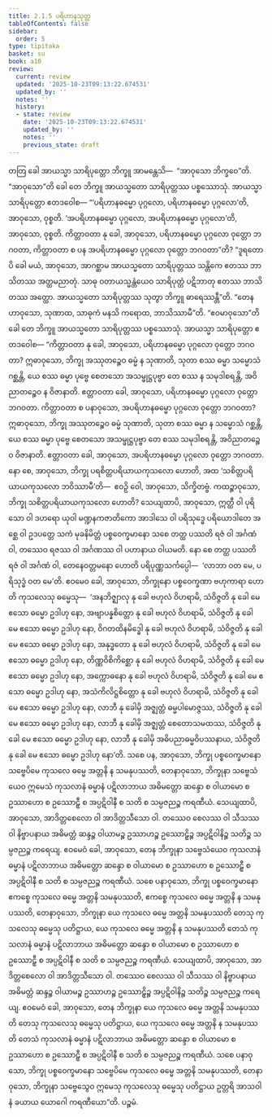 ```yaml
---
title: 2.1.5 ပရိဟာနသုတ္တ
tableOfContents: false
sidebar:
  order: 5
type: tipitaka
basket: su
book: a10
review:
  current: review
  updated: '2025-10-23T09:13:22.674531'
  updated_by: ''
  notes: ''
  history:
  - state: review
    date: '2025-10-23T09:13:22.674531'
    updated_by: ''
    notes: ''
    previous_state: draft
---
```



<ReviewStatus review={frontmatter.review} showDetails={true} />

<HypothesisAnnotation frontmatter={frontmatter} />

<DynamicBreadcrumb />

<Division number="55" book="a10" e="ch" v="17" p="337">

<Paragraph number="406" book="a10">
တတြ ခေါ အာယသ္မာ သာရိပုတ္တော ဘိက္ခူ အာမန္တေသိ—  “အာဝုသော ဘိက္ခဝေ”တိ. “အာဝုသော”တိ ခေါ တေ ဘိက္ခူ အာယသ္မတော သာရိပုတ္တဿ ပစ္စဿောသုံ. အာယသ္မာ သာရိပုတ္တော ဧတဒဝေါစ—
</Paragraph>

<Paragraph number="407" book="a10">
“‘ပရိဟာနဓမ္မော ပုဂ္ဂလော, ပရိဟာနဓမ္မော ပုဂ္ဂလော’တိ, အာဝုသော, ဝုစ္စတိ. ‘အပရိဟာနဓမ္မော ပုဂ္ဂလော, အပရိဟာနဓမ္မော ပုဂ္ဂလော’တိ, အာဝုသော, ဝုစ္စတိ. ကိတ္တာဝတာ နု ခေါ, အာဝုသော, ပရိဟာနဓမ္မော ပုဂ္ဂလော ဝုတ္တော ဘဂဝတာ, ကိတ္တာဝတာ စ ပန အပရိဟာနဓမ္မော ပုဂ္ဂလော ဝုတ္တော ဘဂဝတာ”တိ? “ဒူရတောပိ ခေါ မယံ, အာဝုသော, အာဂစ္ဆာမ အာယသ္မတော သာရိပုတ္တဿ သန္တိကေ ဧတဿ ဘာသိတဿ အတ္ထမညာတုံ. သာဓု ဝတာယသ္မန္တံယေဝ သာရိပုတ္တံ ပဋိဘာတု ဧတဿ ဘာသိတဿ အတ္ထော. အာယသ္မတော သာရိပုတ္တဿ သုတွာ ဘိက္ခူ ဓာရေဿန္တီ”တိ.
</Paragraph>

<Paragraph number="408" book="a10">
“တေနဟာဝုသော, သုဏာထ, သာဓုကံ မနသိ ကရောထ, ဘာသိဿာမီ”တိ. “ဧဝမာဝုသော”တိ ခေါ တေ ဘိက္ခူ အာယသ္မတော သာရိပုတ္တဿ ပစ္စဿောသုံ. အာယသ္မာ သာရိပုတ္တော ဧတဒဝေါစ—
</Paragraph>

<Paragraph number="409" book="a10">
“ကိတ္တာဝတာ နု ခေါ, အာဝုသော, ပရိဟာနဓမ္မော ပုဂ္ဂလော ဝုတ္တော ဘဂဝတာ? ဣဓာဝုသော, ဘိက္ခု အဿုတဉ္စေဝ ဓမ္မံ န သုဏာတိ, သုတာ စဿ ဓမ္မာ သမ္မောသံ ဂစ္ဆန္တိ, ယေ စဿ ဓမ္မာ ပုဗ္ဗေ စေတသော အသမ္ဖုဋ္ဌပုဗ္ဗာ တေ စဿ န သမုဒါစရန္တိ, အဝိညာတဉ္စေဝ န ဝိဇာနာတိ. ဧတ္တာဝတာ ခေါ, အာဝုသော, ပရိဟာနဓမ္မော ပုဂ္ဂလော ဝုတ္တော ဘဂဝတာ.
</Paragraph>

<Paragraph number="410" book="a10">
ကိတ္တာဝတာ စ ပနာဝုသော, အပရိဟာနဓမ္မော ပုဂ္ဂလော ဝုတ္တော ဘဂဝတာ? ဣဓာဝုသော, ဘိက္ခု အဿုတဉ္စေဝ ဓမ္မံ သုဏာတိ, သုတာ စဿ ဓမ္မာ န သမ္မောသံ ဂစ္ဆန္တိ, ယေ စဿ ဓမ္မာ ပုဗ္ဗေ စေတသော အသမ္ဖုဋ္ဌပုဗ္ဗာ တေ စဿ သမုဒါစရန္တိ, အဝိညာတဉ္စေဝ ဝိဇာနာတိ. ဧတ္တာဝတာ ခေါ, အာဝုသော, အပရိဟာနဓမ္မော ပုဂ္ဂလော ဝုတ္တော ဘဂဝတာ.
</Paragraph>

<Paragraph number="411" book="a10">
နော စေ, အာဝုသော, ဘိက္ခု ပရစိတ္တပရိယာယကုသလော ဟောတိ, အထ ‘သစိတ္တပရိယာယကုသလော ဘဝိဿာမီ’တိ—  ဧဝဉှိ ဝေါ, အာဝုသော, သိက္ခိတဗ္ဗံ.
</Paragraph>

<Paragraph number="412" book="a10">
ကထဉ္စာဝုသော, ဘိက္ခု သစိတ္တပရိယာယကုသလော ဟောတိ? သေယျထာပိ, အာဝုသော, ဣတ္ထီ ဝါ ပုရိသော ဝါ ဒဟရော ယုဝါ မဏ္ဍနကဇာတိကော အာဒါသေ ဝါ ပရိသုဒ္ဓေ ပရိယောဒါတေ အစ္ဆေ ဝါ ဥဒပတ္တေ သကံ မုခနိမိတ္တံ ပစ္စဝေက္ခမာနော သစေ တတ္ထ ပဿတိ ရဇံ ဝါ အင်္ဂဏံ ဝါ, တဿေဝ ရဇဿ ဝါ အင်္ဂဏဿ ဝါ ပဟာနာယ ဝါယမတိ. နော စေ တတ္ထ ပဿတိ ရဇံ ဝါ အင်္ဂဏံ ဝါ, တေနေဝတ္တမနော ဟောတိ ပရိပုဏ္ဏသင်္ကပ္ပေါ—  ‘လာဘာ ဝတ မေ, ပရိသုဒ္ဓံ ဝတ မေ’တိ. ဧဝမေဝ ခေါ, အာဝုသော, ဘိက္ခုနော ပစ္စဝေက္ခဏာ ဗဟုကာရာ ဟောတိ ကုသလေသု ဓမ္မေသု—  ‘အနဘိဇ္ဈာလု နု ခေါ ဗဟုလံ ဝိဟရာမိ, သံဝိဇ္ဇတိ နု ခေါ မေ ဧသော ဓမ္မော ဥဒါဟု နော, အဗျာပန္နစိတ္တော နု ခေါ ဗဟုလံ ဝိဟရာမိ, သံဝိဇ္ဇတိ နု ခေါ မေ ဧသော ဓမ္မော ဥဒါဟု နော, ဝိဂတထိနမိဒ္ဓေါ နု ခေါ ဗဟုလံ ဝိဟရာမိ, သံဝိဇ္ဇတိ နု ခေါ မေ ဧသော ဓမ္မော ဥဒါဟု နော, အနုဒ္ဓတော နု ခေါ ဗဟုလံ ဝိဟရာမိ, သံဝိဇ္ဇတိ နု ခေါ မေ ဧသော ဓမ္မော ဥဒါဟု နော, တိဏ္ဏဝိစိကိစ္ဆော နု ခေါ ဗဟုလံ ဝိဟရာမိ, သံဝိဇ္ဇတိ နု ခေါ မေ ဧသော ဓမ္မော ဥဒါဟု နော, အက္ကောဓနော နု ခေါ ဗဟုလံ ဝိဟရာမိ, သံဝိဇ္ဇတိ နု ခေါ မေ ဧသော ဓမ္မော ဥဒါဟု နော, အသံကိလိဋ္ဌစိတ္တော နု ခေါ ဗဟုလံ ဝိဟရာမိ, သံဝိဇ္ဇတိ နု ခေါ မေ ဧသော ဓမ္မော ဥဒါဟု နော, လာဘီ နု ခေါမှိ အဇ္ဈတ္တံ ဓမ္မပါမောဇ္ဇဿ, သံဝိဇ္ဇတိ နု ခေါ မေ ဧသော ဓမ္မော ဥဒါဟု နော, လာဘီ နု ခေါမှိ အဇ္ဈတ္တံ စေတောသမထဿ, သံဝိဇ္ဇတိ နု ခေါ မေ ဧသော ဓမ္မော ဥဒါဟု နော, လာဘီ နု ခေါမှိ အဓိပညာဓမ္မဝိပဿနာယ, သံဝိဇ္ဇတိ နု ခေါ မေ ဧသော ဓမ္မော ဥဒါဟု နော’တိ.
</Paragraph>

<Paragraph number="413" book="a10">
သစေ ပန, အာဝုသော, ဘိက္ခု ပစ္စဝေက္ခမာနော သဗ္ဗေပိမေ ကုသလေ ဓမ္မေ အတ္တနိ န သမနုပဿတိ, တေနာဝုသော, ဘိက္ခုနာ သဗ္ဗေသံယေဝ ဣမေသံ ကုသလာနံ ဓမ္မာနံ ပဋိလာဘာယ အဓိမတ္တော ဆန္ဒော စ ဝါယာမော စ ဥဿာဟော စ ဥဿောဠှီ စ အပ္ပဋိဝါနီ စ သတိ စ သမ္ပဇညဉ္စ ကရဏီယံ. သေယျထာပိ, အာဝုသော, အာဒိတ္တစေလော ဝါ အာဒိတ္တသီသော ဝါ. တဿေဝ စေလဿ ဝါ သီသဿ ဝါ နိဗ္ဗာပနာယ အဓိမတ္တံ ဆန္ဒဉ္စ ဝါယာမဉ္စ ဥဿာဟဉ္စ ဥဿောဠှိဉ္စ အပ္ပဋိဝါနိဉ္စ သတိဉ္စ သမ္ပဇညဉ္စ ကရေယျ. ဧဝမေဝံ ခေါ, အာဝုသော, တေန ဘိက္ခုနာ သဗ္ဗေသံယေဝ ကုသလာနံ ဓမ္မာနံ ပဋိလာဘာယ အဓိမတ္တော ဆန္ဒော စ ဝါယာမော စ ဥဿာဟော စ ဥဿောဠှီ စ အပ္ပဋိဝါနီ စ သတိ စ သမ္ပဇညဉ္စ ကရဏီယံ.
</Paragraph>

<Paragraph number="414" book="a10">
သစေ ပနာဝုသော, ဘိက္ခု ပစ္စဝေက္ခမာနော ဧကစ္စေ ကုသလေ ဓမ္မေ အတ္တနိ သမနုပဿတိ, ဧကစ္စေ ကုသလေ ဓမ္မေ အတ္တနိ န သမနုပဿတိ, တေနာဝုသော, ဘိက္ခုနာ ယေ ကုသလေ ဓမ္မေ အတ္တနိ သမနုပဿတိ တေသု ကုသလေသု ဓမ္မေသု ပတိဋ္ဌာယ, ယေ ကုသလေ ဓမ္မေ အတ္တနိ န သမနုပဿတိ တေသံ ကုသလာနံ ဓမ္မာနံ ပဋိလာဘာယ အဓိမတ္တော ဆန္ဒော စ ဝါယာမော စ ဥဿာဟော စ ဥဿောဠှီ စ အပ္ပဋိဝါနီ စ သတိ စ သမ္ပဇညဉ္စ ကရဏီယံ. သေယျထာပိ, အာဝုသော, အာဒိတ္တစေလော ဝါ အာဒိတ္တသီသော ဝါ. တဿေဝ စေလဿ ဝါ သီသဿ ဝါ နိဗ္ဗာပနာယ အဓိမတ္တံ ဆန္ဒဉ္စ ဝါယာမဉ္စ ဥဿာဟဉ္စ ဥဿောဠှိဉ္စ အပ္ပဋိဝါနိဉ္စ သတိဉ္စ သမ္ပဇညဉ္စ ကရေယျ. ဧဝမေဝံ ခေါ, အာဝုသော, တေန ဘိက္ခုနာ ယေ ကုသလေ ဓမ္မေ အတ္တနိ သမနုပဿတိ တေသု ကုသလေသု ဓမ္မေသု ပတိဋ္ဌာယ, ယေ ကုသလေ ဓမ္မေ အတ္တနိ န သမနုပဿတိ တေသံ ကုသလာနံ ဓမ္မာနံ ပဋိလာဘာယ အဓိမတ္တော ဆန္ဒော စ ဝါယာမော စ ဥဿာဟော စ ဥဿောဠှီ စ အပ္ပဋိဝါနီ စ သတိ စ သမ္ပဇညဉ္စ ကရဏီယံ.
</Paragraph>

<Paragraph number="415" book="a10">
သစေ ပနာဝုသော, ဘိက္ခု ပစ္စဝေက္ခမာနော သဗ္ဗေပိမေ ကုသလေ ဓမ္မေ အတ္တနိ သမနုပဿတိ, တေနာဝုသော, ဘိက္ခုနာ သဗ္ဗေသွေဝ ဣမေသု ကုသလေသု ဓမ္မေသု ပတိဋ္ဌာယ ဥတ္တရိ အာသဝါနံ ခယာယ ယောဂေါ ကရဏီယော”တိ.

</Paragraph>
</Division>

<Paragraph number="416" type="center" book="a10">
ပဉ္စမံ.
</Paragraph>